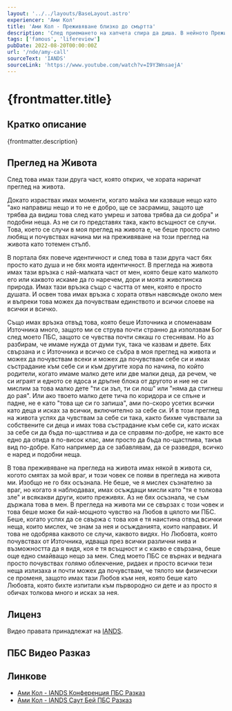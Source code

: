 ```yaml
---
layout: '../../layouts/BaseLayout.astro'
experiencer: 'Ами Кол'
title: 'Ами Кол - Преживяване близко до смъртта'
description: 'След приемането на хапчета спира да диша. В нейното Преживяване близко до смъртта тя се слива в едно с математиката и й е показано, че хаос няма, всичко е ред от една по-голяма гледна точка. През прегледа на живота й Ами Кол е обгърната от Любовта и й е показана една жена, към която тя е имала осъждащи мисли и я считала за враг. Към нея тя е почувствала много силна Любов.'
tags: ['famous', 'lifereview']
pubDate: 2022-08-20T00:00:00Z
url: '/nde/amy-call'
sourceText: 'IANDS'
sourceLink: 'https://www.youtube.com/watch?v=I9Y3WnsaejA'
---
```


# {frontmatter.title}

## Кратко описание

{frontmatter.description}

## Преглед на Живота

След това имах тази друга част, която открих, че хората наричат преглед на живота.

Докато израствах имах моменти, когато майка ми казваше нещо като "ако направиш нещо и то не е добро, ще се засрамиш, защото ще трябва да видиш това след като умреш и затова трябва да си добра" и подобни неща. Аз не си го представях така, както всъщност се случи. Това, което се случи в моя преглед на живота е, че беше просто силно любящ и почувствах начина ми на преживяване на този преглед на живота като тотемен стълб.

В портала бях повече идентичност и след това в тази друга част бях просто като душа и не бях моята идентичност. В прегледа на живота имах тази връзка с най-малката част от мен, която беше като малкото его или каквото искаме да го наречем, дори и моята животинска природа. Имах тази връзка също с частта от мен, която е просто душата. И освен това имах връзка с хората отвън навсякъде около мен и въпреки това можех да почувствам единството и всички слоеве на всички и всичко.

Също имах връзка отвъд това, която беше Източника и споменавам Източника много, защото ми се струва почти странно да използвам Бог след моето ПБС, защото се чувства почти сякаш го стеснявам. Но аз разбирам, че имаме нужда от думи тук, така че казвам и двете. Бях свързана и с Източника и всичко се събра в моя преглед на живота и можех да почувствам всеки и можех да почувствам себе си и имах състрадание към себе си и към другите хора по начина, по който родители, когато имаме малко дете или две малки деца, да речем, че си играят и едното се ядоса и дръпне блока от другото и ние не си мислим за това малко дете "ти си зъл, ти си лош" или "няма да стигнеш до рая". Или ако твоето малко дете тича по коридора и се спъне и падне, не е като "това ще си го запиша", ами по-скоро усетих всички като деца и исках за всички, включително за себе си. И в този преглед на живота успях да чувствам за себе си така, както бихме чувствали за собствените си деца и имах това състрадание към себе си, като исках за себе си да бъда по-щастлива и да се справям по-добре, не както все едно да отида в по-висок клас, ами просто да бъда по-щастлива, такъв вид по-добре. Като например да се забавлявам, да се разведря, всичко е наред и подобни неща.

В това преживяване на прегледа на живота имах някой в живота си, когото смятах за мой враг, и този човек се появи в прегледа на живота ми. Изобщо не го бях осъзнала. Не беше, че я мислех съзнателно за враг, но когато я наблюдавах, имах осъждащи мисли като "тя е толкова зле" и всякакви други, които преживях. Аз не бях осъзнала, че съм държала това в мен. В прегледа на живота ми се свързах с този човек и това беше може би най-мощното чувство на Любов в цялото ми ПБС. Беше, когато успях да се свържа с това коя е тя наистина отвъд всички неща, които мислех, че знам за нея и осъжданията, които направих. И това не одобрява каквото се случи, каквото видях. Но Любовта, която почувствах от Източника, идваща през всички различни нива и възможността да я видя, коя е тя всъщност и с какво е свързана, беше още едно смайващо нещо за мен. След моето ПБС се върнах и веднага просто почувствах голямо облекчение, ридаех и просто всички тези неща излизаха и почти можех да почувствам, че тялото ми физически се променя, защото имах тази Любов към нея, която беше като Любовта, която бихте изпитали към първородно си дете и аз просто я обичах толкова много и исках за нея.

## Лиценз

Видео правата принадлежат на [IANDS](https://www.youtube.com/watch?v=I9Y3WnsaejA).

## ПБС Видео Разказ

<YouTubeEmbed videoID="I9Y3WnsaejA" title="Ами Кол - IANDS Конференция ПБС Разказ"/>

## Линкове

- [Ами Кол - IANDS Конференция ПБС Разказ](https://www.youtube.com/watch?v=I9Y3WnsaejA)
- [Ами Кол - IANDS Саут Бей ПБС Разказ](https://www.youtube.com/watch?v=qX803D_cofI)
